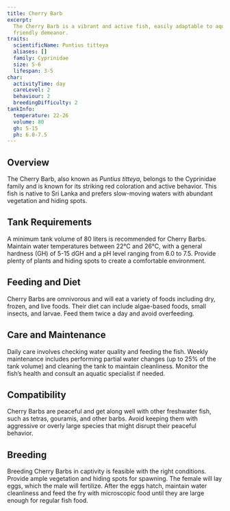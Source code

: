 ```yaml
---
title: Cherry Barb
excerpt:
  The Cherry Barb is a vibrant and active fish, easily adaptable to aquarium conditions, with beautiful coloring and a
  friendly demeanor.
traits:
  scientificName: Puntius titteya
  aliases: []
  family: Cyprinidae
  size: 5-6
  lifespan: 3-5
char:
  activityTime: day
  careLevel: 2
  behaviour: 2
  breedingDifficulty: 2
tankInfo:
  temperature: 22-26
  volume: 80
  gh: 5-15
  ph: 6.0-7.5
---
```


## Overview

The Cherry Barb, also known as _Puntius titteya_, belongs to the Cyprinidae family and is known for its striking red
coloration and active behavior. This fish is native to Sri Lanka and prefers slow-moving waters with abundant vegetation
and hiding spots.

## Tank Requirements

A minimum tank volume of 80 liters is recommended for Cherry Barbs. Maintain water temperatures between 22°C and 26°C,
with a general hardness (GH) of 5-15 dGH and a pH level ranging from 6.0 to 7.5. Provide plenty of plants and hiding
spots to create a comfortable environment.

## Feeding and Diet

Cherry Barbs are omnivorous and will eat a variety of foods including dry, frozen, and live foods. Their diet can
include algae-based foods, small insects, and larvae. Feed them twice a day and avoid overfeeding.

## Care and Maintenance

Daily care involves checking water quality and feeding the fish. Weekly maintenance includes performing partial water
changes (up to 25% of the tank volume) and cleaning the tank to maintain cleanliness. Monitor the fish’s health and
consult an aquatic specialist if needed.

## Compatibility

Cherry Barbs are peaceful and get along well with other freshwater fish, such as tetras, gouramis, and other barbs.
Avoid keeping them with aggressive or overly large species that might disrupt their peaceful behavior.

## Breeding

Breeding Cherry Barbs in captivity is feasible with the right conditions. Provide ample vegetation and hiding spots for
spawning. The female will lay eggs, which the male will fertilize. After the eggs hatch, maintain water cleanliness and
feed the fry with microscopic food until they are large enough for regular fish food.
